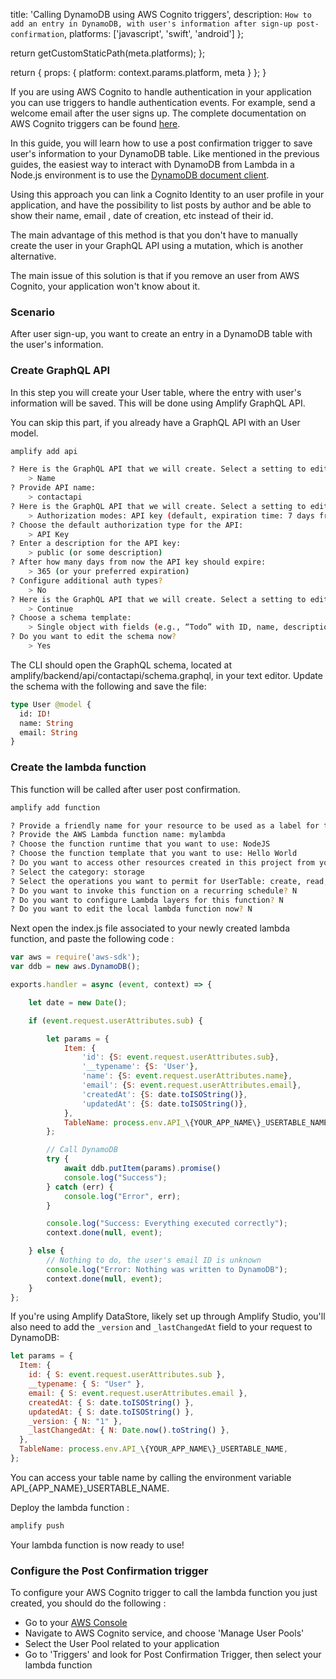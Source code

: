 
  title: 'Calling DynamoDB using AWS Cognito triggers',
  description: `How to add an entry in DynamoDB, with user's information after sign-up post-confirmation`,
  platforms: ['javascript', 'swift', 'android']
};

  return getCustomStaticPath(meta.platforms);
};

  return {
    props: {
      platform: context.params.platform,
      meta
    }
  };
}

If you are using AWS Cognito to handle authentication in your application you can use triggers to handle authentication events. For example, send a welcome email after the user signs up. The complete documentation on AWS Cognito triggers can be found [here](https://docs.aws.amazon.com/cognito/latest/developerguide/cognito-user-identity-pools-working-with-aws-lambda-triggers.html).

In this guide, you will learn how to use a post confirmation trigger to save user's information to your DynamoDB table. Like mentioned in the previous guides, the easiest way to interact with DynamoDB from Lambda in a Node.js environment is to use the [DynamoDB document client](https://docs.aws.amazon.com/AWSJavaScriptSDK/latest/AWS/DynamoDB/DocumentClient.html).

Using this approach you can link a Cognito Identity to an user profile in your application, and have the possibility to list posts by author and be able to show their name, email , date of creation, etc instead of their id.

The main advantage of this method is that you don't have to manually create the user in your GraphQL API using a mutation, which is another alternative.

The main issue of this solution is that if you remove an user from AWS Cognito, your application won't know about it.

### Scenario

After user sign-up, you want to create an entry in a DynamoDB table with the user's information.

### Create GraphQL API

In this step you will create your User table, where the entry with user's information will be saved. This will be done using Amplify GraphQL API.

You can skip this part, if you already have a GraphQL API with an User model.

```sh
amplify add api

? Here is the GraphQL API that we will create. Select a setting to edit or continue:
    > Name
? Provide API name:
    > contactapi
? Here is the GraphQL API that we will create. Select a setting to edit or continue:
    > Authorization modes: API key (default, expiration time: 7 days from now)
? Choose the default authorization type for the API:
    > API Key
? Enter a description for the API key:
    > public (or some description)
? After how many days from now the API key should expire:
    > 365 (or your preferred expiration)
? Configure additional auth types?
    > No
? Here is the GraphQL API that we will create. Select a setting to edit or continue:
    > Continue
? Choose a schema template:
    > Single object with fields (e.g., “Todo” with ID, name, description)
? Do you want to edit the schema now?
    > Yes
```

The CLI should open the GraphQL schema, located at amplify/backend/api/contactapi/schema.graphql, in your text editor. Update the schema with the following and save the file:

```graphql
type User @model {
  id: ID!
  name: String
  email: String
}
```

### Create the lambda function

This function will be called after user post confirmation.

```sh
amplify add function

? Provide a friendly name for your resource to be used as a label for this category in the project: mylambda
? Provide the AWS Lambda function name: mylambda
? Choose the function runtime that you want to use: NodeJS
? Choose the function template that you want to use: Hello World
? Do you want to access other resources created in this project from your Lambda function? Y
? Select the category: storage
? Select the operations you want to permit for UserTable: create, read, update, delete
? Do you want to invoke this function on a recurring schedule? N
? Do you want to configure Lambda layers for this function? N
? Do you want to edit the local lambda function now? N
```

Next open the index.js file associated to your newly created lambda function, and paste the following code :

```js
var aws = require('aws-sdk');
var ddb = new aws.DynamoDB();

exports.handler = async (event, context) => {

    let date = new Date();

    if (event.request.userAttributes.sub) {

        let params = {
            Item: {
                'id': {S: event.request.userAttributes.sub},
                '__typename': {S: 'User'},
                'name': {S: event.request.userAttributes.name},
                'email': {S: event.request.userAttributes.email},
                'createdAt': {S: date.toISOString()},
                'updatedAt': {S: date.toISOString()},
            },
            TableName: process.env.API_\{YOUR_APP_NAME\}_USERTABLE_NAME
        };

        // Call DynamoDB
        try {
            await ddb.putItem(params).promise()
            console.log("Success");
        } catch (err) {
            console.log("Error", err);
        }

        console.log("Success: Everything executed correctly");
        context.done(null, event);

    } else {
        // Nothing to do, the user's email ID is unknown
        console.log("Error: Nothing was written to DynamoDB");
        context.done(null, event);
    }
};
```

<Callout>

If you're using Amplify DataStore, likely set up through Amplify Studio, you'll also need to add the `_version` and `_lastChangedAt` field to your request to DynamoDB:

```js
let params = {
  Item: {
    id: { S: event.request.userAttributes.sub },
    __typename: { S: "User" },
    email: { S: event.request.userAttributes.email },
    createdAt: { S: date.toISOString() },
    updatedAt: { S: date.toISOString() },
    _version: { N: "1" },
    _lastChangedAt: { N: Date.now().toString() },
  },
  TableName: process.env.API_\{YOUR_APP_NAME\}_USERTABLE_NAME,
};
```

</Callout>

You can access your table name by calling the environment variable API\_\{APP_NAME\}\_USERTABLE_NAME.

Deploy the lambda function :

```sh
amplify push
```

Your lambda function is now ready to use!

### Configure the Post Confirmation trigger

To configure your AWS Cognito trigger to call the lambda function you just created, you should do the following :

- Go to your [AWS Console](https://console.aws.amazon.com/console/home)
- Navigate to AWS Cognito service, and choose 'Manage User Pools'
- Select the User Pool related to your application
- Go to 'Triggers' and look for Post Confirmation Trigger, then select your lambda function
